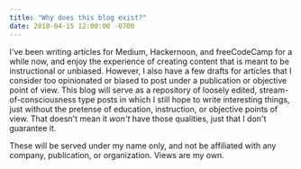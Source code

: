 ```yaml
---
title: "Why does this blog exist?"
date: 2018-04-15 12:00:00 -0700
---
```


I've been writing articles for Medium, Hackernoon, and freeCodeCamp for a while now, and enjoy the experience of creating content that is meant to be instructional or unbiased. However, I also have a few drafts for articles that I consider too opinionated or biased to post under a publication or objective point of view. This blog will serve as a repository of loosely edited, stream-of-consciousness type posts in which I still hope to write interesting things, just without the pretense of education, instruction, or objective points of view. That doesn't mean it _won't_ have those qualities, just that I don't guarantee it.

These will be served under my name only, and not be affiliated with any company, publication, or organization. Views are my own.
